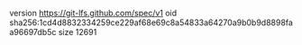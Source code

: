 version https://git-lfs.github.com/spec/v1
oid sha256:1cd4d8832334259ce229af68e69c8a54833a64270a9b0b9d8898faa96697db5c
size 12691
